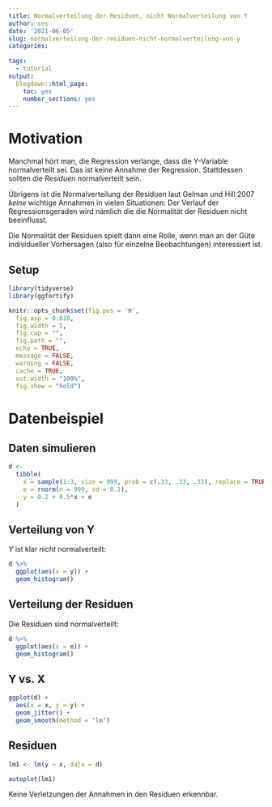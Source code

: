 ```yaml
---
title: Normalverteilung der Residuen, nicht Normalverteilung von Y
author: ses
date: '2021-06-05'
slug: normalverteilung-der-residuen-nicht-normalverteilung-von-y
categories:
  
tags:
  - tutorial
output:
  blogdown::html_page:
    toc: yes
    number_sections: yes
---
```



# Motivation

Manchmal hört man, die Regression verlange, dass die Y-Variable normalverteilt sei. Das ist keine Annahme der Regression. Stattdessen sollten die *Residuen* normalverteilt sein.

Übrigens ist die Normalverteilung der Residuen laut Gelman und Hill 2007 *keine* wichtige Annahmen in vielen Situationen: Der Verlauf der Regressionsgeraden wird nämlich die die Normalität der Residuen nicht beeinflusst. 

Die Normalität der Residuen spielt dann eine Rolle, wenn man an der Güte individueller Vorhersagen (also für einzelne Beobachtungen) interessiert ist.

## Setup

```r
library(tidyverse)
library(ggfortify)
```


```r
knitr::opts_chunk$set(fig.pos = 'H',
  fig.asp = 0.618,
  fig.width = 5,
  fig.cap = "", 
  fig.path = "",
  echo = TRUE,
  message = FALSE,
  warning = FALSE,
  cache = TRUE,
  out.width = "100%",
  fig.show = "hold")
```

# Datenbeispiel


## Daten simulieren
 
```r
d <-
  tibble(
    x = sample(1:3, size = 999, prob = c(.33, .33, .33), replace = TRUE),
    e = rnorm(n = 999, sd = 0.1),
    y = 0.2 + 0.5*x + e
  )
```
 

## Verteilung von Y

$Y$ ist klar *nicht* normalverteilt:

```r
d %>% 
  ggplot(aes(x = y)) +
  geom_histogram()
```


## Verteilung der Residuen


Die Residuen sind normalverteilt:


```r
d %>% 
  ggplot(aes(x = e)) +
  geom_histogram() 
```
 
## Y vs. X 

```r
ggplot(d) +
  aes(x = x, y = y) +
  geom_jitter() +
  geom_smooth(method = "lm")
```

## Residuen

```r
lm1 <- lm(y ~ x, data = d)
```


```r
autoplot(lm1)
```

Keine Verletzungen der Annahmen in den Residuen erkennbar.


